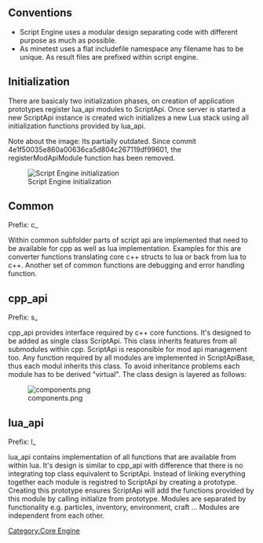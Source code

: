 ==Conventions==
*Script Engine uses a modular design separating code with different purpose as much as possible.
*As minetest uses a flat includefile namespace any filename has to be unique. As result files are prefixed within script engine.

==Initialization==
There are basicaly two initialization phases, on creation of application prototypes register lua_api modules to ScriptApi. Once server is started a new ScriptApi instance is created wich initializes a new Lua stack using all initialization functions provided by lua_api.

Note about the image: Its partially outdated. Since commit 4e1f50035e860a00636ca5d804c267119df99601, the registerModApiModule function has been removed.

[[File:scriptapi init.png|Script Engine initialization]]

==Common==
Prefix: c_

Within common subfolder parts of script api are implemented that need to be available for cpp as well as lua implementation. Examples for this are converter functions translating core c++ structs to lua or back from lua to c++. Another set of common functions are debugging and error handling function.

==cpp_api==
Prefix: s_

cpp_api provides interface required by c++ core functions. It's designed to be added as single class ScriptApi. This class inherits features from all submodules within cpp. ScriptApi is responsible for mod api management too. Any function required by all modules are implemented in ScriptApiBase, thus each modul inherits this class. To avoid inheritance problems each module has to be derived "virtual".
The class design is layered as follows:


[[File:components.png]]

==lua_api==
Prefix: l_

lua_api contains implementation of all functions that are available from within lua. It's design is similar to cpp_api with difference that there is no integrating top class equivalent to ScriptApi. Instead of linking everything together each module is registred to ScriptApi by creating a prototype. Creating this prototype ensures ScriptApi will add the functions provided by this module by calling initialize from prototype.
Modules are separated by functionality e.g. particles, inventory, environment, craft ...
Modules are independent from each other.

[[Category:Core Engine]]
